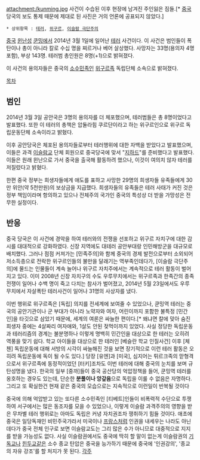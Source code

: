 attachment:/kunming.jpg
사건이 수습된 이후 현장에 남겨진 주인잃은 짐들.[* [[중국]] 당국의 보도 통제 때문에 제대로 된 사진은 거의 언론에 공표되지 않았다.]

 * 상위항목 : [[테러]], [[위구르]], [[이슬람 극단주의]]

[[중국]] [[윈난성]] [[쿤밍]]에서 2014년 3월 1일에 일어난 [[테러]] 사건이다. 이 사건은 범인들이 폭탄이나 총이 아니라 칼로 수십 명을 찌르거나 베어 살상했다. 사망자는 33명(용의자 4명 포함), 부상 143명. 테러범 총인원은 8명(+1)으로 밝혀졌다.

이 사건의 용의자들은 중국의 [[소수민족]]인 [[위구르]]족 독립단체 소속으로 밝혀졌다.

[[목차]]
== 범인 ==
2014년 3월 3일 공안국은 3명의 용의자를 더 체포했으며, 테러범들은 총 8명이었다고 발표했다. 또한 이 테러의 총책은 압둘라힘 쿠르단이라고 하는 위구르인으로 위구르 독립운동단체 소속이라고 밝혔다.

이후 공안당국은 체포된 용의자들로부터 테러행위에 대한 자백을 받았다고 발표했으며, 이들은 과격 [[이슬람]]교 단체 회원으로 중국당국에 맞서 "[[지하드]]"를 준비했다고 발표했다. 이들은 원래 윈난으로 가서 중국을 출국해 활동하려 했으나, 이것이 여의치 않자 테러를 저질렀다고 밝혔다.

한편 중국 정부는 희생자들에게 애도를 표하고 사망한 29명의 희생자들 유족들에게 30만 위안(약 5천만원)의 보상금을 지급했다. 희생자들의 유족들은 테러 사태가 커진 것은 정부 책임이라며 항의하고 있으나 전체주의 국가인 중국의 특성상 더 받을 가망성은 전무한 실정이다.
== 반응 ==
중국 당국은 이 사건에 경악을 하여 테러와의 전쟁을 선포하고 위구르 자치구에 대한 감시를 대대적으로 강화하였다. 신장 지역에도 대테러 공안부대랑 인민해방군을 대규모로 배치했다. 그러나 점점 커져가는 [민족주의]와 함께 중국의 경제 발전으로부터 소외되어 저소득층으로 전락한 위구르인들의 불만을 달래기는 역부족인데다가, [이슬람 극단주의]에 물드는 인물들이 계속 늘어나 위구르 자치주에서는 계속적으로 테러 활동이 벌어지고 있다. 이미 2008년 신장 자치구의 수도 우루무치에서는 위구르족과 한족간의 종족전쟁이 일어나 수백 명이 죽고 다치는 참사가 벌어졌고, 2014년 5월 23일에서도 우루무치에서 자살폭탄 테러사건이 일어나 31명의 사상자를 냈다.

이번 행위로 위구르족은 [독립] 의지를 전세계에 보여줄 수 있었으나, 쿤밍역 테러는 중국의 공안기관이나 군 부대가 아니라 노약자와 여자, 어린이까지 포함한 불특정 [민간인]을 타깃으로 삼았기 때문에, 세계의 여론은 싸늘한 편이다.[* 왜냐면 칼에 맞아 숨진 희생자 중에는 4살짜리 여자애와, 1살도 안된 젖먹이까지 있었다. 사실 정당한 독립운동과 테러리즘의 경계는 불분명하나 이렇게 명백히 민간인을 대상으로 한 테러는 오히려 역풍을 맞기 쉽다. 학교 아이들을 대상으로 한 테러인 [베슬란 학교 인질사건] 이후 [체첸] 독립운동에 대해 서방의 시각이 싸늘해진 것을 보면 장기적으로 이런 테러 활동은 오히려 독립운동에 독이 될 수도 있다.] 당장 [유엔]과 [미국], 심지어는 튀르크족의 맏형격으로서 위구르족에 동정적이었던 [터키]조차도 이번 테러에 대해 중국의 눈치를 보며 규탄성명을 냈다.  한국의 일부 [중까]들이 중국 공산당의 억압정책을 들어, 쿤밍역 테러를 옹호하는 경우도 있는데, 단순한 '''분풀이나 앙갚음'''으로 독립을 이룰 수 없음은 자명하다. 그리고 또 확실한건 현재 같은 중국의 모습으로는 지속적으로 이런일이 반복될 것이다

중국에 의해 억압받고 있는 또다른 소수민족인 [티베트]인들이 비폭력적 수단으로 투쟁하여 서구에서는 많은 동조자를 모을 수 있었으나, 이렇게 이슬람 과격주의의 영향을 받은 무차별 테러 행위로는 아마도 독립은 커녕 자치권조차 쟁취하기 힘들 것이다. 애초에 중국은 일당독재인 비민주국가라서 미국이나 [[프랑스]]처럼 인권을 내세우는 나라도 아닌 데다가 중국 전체 인구로 보면 이슬람교도는 그리 많은 수가 아니므로 대중적으로 지지를 받을 가능성도 없다. 사실 이슬람권에서도 중국에 딱히 할 말이 없는게 이슬람권의 [[기독교]]나 [[힌두교]]같은 소수 종교 탄압은 중국을 능가하기 때문에 중국에 '인권강의', '종교의 자유 강조'를 할 처지가 못 된다.
[[각주]]
